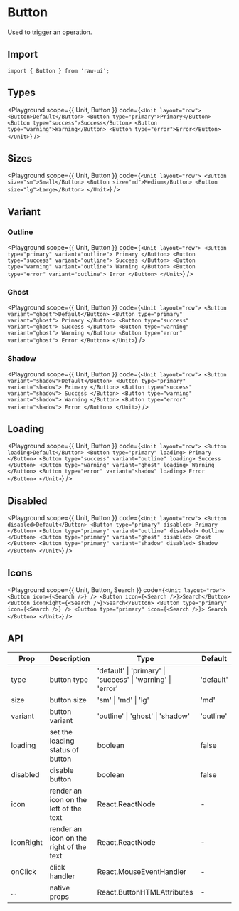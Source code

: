
# Button

Used to trigger an operation.

## Import

```tsx
import { Button } from 'raw-ui';
```

## Types

<Playground
  scope={{ Unit, Button }}
  code={`
<Unit layout="row">
  <Button>Default</Button>
  <Button type="primary">Primary</Button>
  <Button type="success">Success</Button>
  <Button type="warning">Warning</Button>
  <Button type="error">Error</Button>
</Unit>
`}
/>

## Sizes

<Playground
  scope={{ Unit, Button }}
  code={`
<Unit layout="row">
  <Button size="sm">Small</Button>
  <Button size="md">Medium</Button>
  <Button size="lg">Large</Button>
</Unit>
`}
/>

## Variant

### Outline

<Playground
  scope={{ Unit, Button }}
  code={`
<Unit layout="row">
  <Button type="primary" variant="outline">
    Primary
  </Button>
  <Button type="success" variant="outline">
    Success
  </Button>
  <Button type="warning" variant="outline">
    Warning
  </Button>
  <Button type="error" variant="outline">
    Error
  </Button>
</Unit>
`}
/>

### Ghost

<Playground
  scope={{ Unit, Button }}
  code={`
<Unit layout="row">
  <Button variant="ghost">Default</Button>
  <Button type="primary" variant="ghost">
    Primary
  </Button>
  <Button type="success" variant="ghost">
    Success
  </Button>
  <Button type="warning" variant="ghost">
    Warning
  </Button>
  <Button type="error" variant="ghost">
    Error
  </Button>
</Unit>
`}
/>

### Shadow

<Playground
  scope={{ Unit, Button }}
  code={`
<Unit layout="row">
  <Button variant="shadow">Default</Button>
  <Button type="primary" variant="shadow">
    Primary
  </Button>
  <Button type="success" variant="shadow">
    Success
  </Button>
  <Button type="warning" variant="shadow">
    Warning
  </Button>
  <Button type="error" variant="shadow">
    Error
  </Button>
</Unit>
  `}
/>

## Loading

<Playground
  scope={{ Unit, Button }}
  code={`
<Unit layout="row">
  <Button loading>Default</Button>
  <Button type="primary" loading>
    Primary
  </Button>
  <Button type="success" variant="outline" loading>
    Success
  </Button>
  <Button type="warning" variant="ghost" loading>
    Warning
  </Button>
  <Button type="error" variant="shadow" loading>
    Error
  </Button>
</Unit>
  `}
/>

## Disabled

<Playground
  scope={{ Unit, Button }}
  code={`
<Unit layout="row">
  <Button disabled>Default</Button>
  <Button type="primary" disabled>
    Primary
  </Button>
  <Button type="primary" variant="outline" disabled>
    Outline
  </Button>
  <Button type="primary" variant="ghost" disabled>
    Ghost
  </Button>
  <Button type="primary" variant="shadow" disabled>
    Shadow
  </Button>
</Unit>
  `}
/>

## Icons

<Playground
  scope={{ Unit, Button, Search }}
  code={`
<Unit layout="row">
  <Button icon={<Search />} />
  <Button icon={<Search />}>Search</Button>
  <Button iconRight={<Search />}>Search</Button>
  <Button type="primary" icon={<Search />} />
  <Button type="primary" icon={<Search />}>
    Search
  </Button>
</Unit>
  `}
/>

## API

| Prop      | Description                             | Type                                                        | Default   |
| --------- | --------------------------------------- | ----------------------------------------------------------- | --------- |
| type      | button type                             | 'default' \| 'primary' \| 'success' \| 'warning' \| 'error' | 'default' |
| size      | button size                             | 'sm' \| 'md' \| 'lg'                                        | 'md'      |
| variant   | button variant                          | 'outline' \| 'ghost' \| 'shadow'                            | 'outline' |
| loading   | set the loading status of button        | boolean                                                     | false     |
| disabled  | disable button                          | boolean                                                     | false     |
| icon      | render an icon on the left of the text  | React.ReactNode                                             | -         |
| iconRight | render an icon on the right of the text | React.ReactNode                                             | -         |
| onClick   | click handler                           | React.MouseEventHandler                                     | -         |
| ...       | native props                            | React.ButtonHTMLAttributes                                  | -         |
